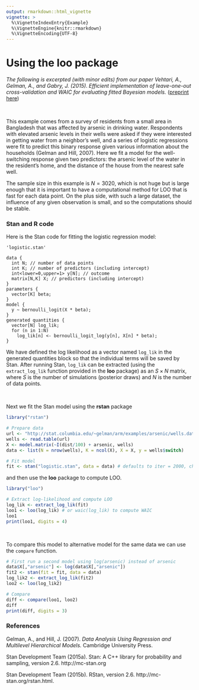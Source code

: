```yaml
---
output: rmarkdown::html_vignette
vignette: >
  %\VignetteIndexEntry{Example}
  %\VignetteEngine{knitr::rmarkdown}
  %\VignetteEncoding{UTF-8}
---
```


# Using the **loo** package

*The following is excerpted (with minor edits) from our paper Vehtari, A.,
Gelman, A., and Gabry, J. (2015). Efficient implementation of leave-one-out 
cross-validation and WAIC for evaluating fitted Bayesian models.* ([preprint here](http://arxiv.org/abs/1507.04544))

<br>

This example comes from a survey of residents from a small area in Bangladesh
that was affected by arsenic in drinking water. Respondents with elevated
arsenic levels in their wells were asked if they were interested in getting
water from a neighbor's well, and a series of logistic regressions were fit to
predict this binary response given various information about the households
(Gelman and Hill, 2007). Here we fit a model for the well-switching response
given two predictors: the arsenic level of the water in the resident's home, and
the distance of the house from the nearest safe well.

The sample size in this example is $N=3020$, which is not huge but is large
enough that it is important to have a computational method for LOO that is fast
for each data point. On the plus side, with such a large dataset, the influence
of any given observation is small, and so the computations should be stable.

### Stan and R code 

Here is the Stan code for fitting the logistic regression model:

```
'logistic.stan'

data { 
  int N; // number of data points
  int K; // number of predictors (including intercept)
  int<lower=0,upper=1> y[N]; // outcome
  matrix[N,K] X; // predictors (including intercept)
}
parameters {
  vector[K] beta;
}
model {
  y ~ bernoulli_logit(X * beta);
}
generated quantities {
  vector[N] log_lik;
  for (n in 1:N)
    log_lik[n] <- bernoulli_logit_log(y[n], X[n] * beta);
}
```

We have defined the log likelihood as a vector named `log_lik` in the generated 
quantities block so that the individual terms will be saved by Stan. After 
running Stan, `log_lik` can be extracted (using the `extract_log_lik` function
provided in the **loo** package) as an $S \times N$ matrix, where $S$ is the 
number of simulations (posterior draws) and $N$ is the number of data points.

<br>

Next we fit the Stan model using the **rstan** package

```r
library("rstan")

# Prepare data 
url <- "http://stat.columbia.edu/~gelman/arm/examples/arsenic/wells.dat"
wells <- read.table(url)
X <- model.matrix(~I(dist/100) + arsenic, wells) 
data <- list(N = nrow(wells), K = ncol(X), X = X, y = wells$switch)

# Fit model
fit <- stan("logistic.stan", data = data) # defaults to iter = 2000, chains = 4
```

and then use the **loo** package to compute LOO.

```r
library("loo")

# Extract log-likelihood and compute LOO
log_lik <- extract_log_lik(fit)
loo1 <- loo(log_lik) # or waic(log_lik) to compute WAIC
loo1
print(loo1, digits = 4)
```

<br>

To compare this model to alternative model for the same data we can 
use the `compare` function. 

```r
# First run a second model using log(arsenic) instead of arsenic
data$X[,"arsenic"] <- log(data$X[,"arsenic"])
fit2 <- stan(fit = fit, data = data)
log_lik2 <- extract_log_lik(fit2)
loo2 <- loo(log_lik2)

# Compare
diff <- compare(loo1, loo2) 
diff
print(diff, digits = 3)
```



### References

Gelman, A., and Hill, J. (2007).  *Data Analysis Using Regression and Multilevel Hierarchical Models.*  Cambridge University Press.

Stan Development Team (2015a). Stan: A C++ library for probability and sampling, version 2.6. http://mc-stan.org

Stan Development Team (2015b). RStan, version 2.6. http://mc-stan.org/rstan.html.
